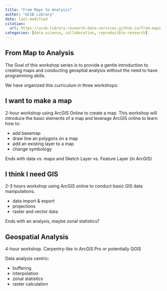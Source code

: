 ```yaml
---
title: "From Maps to Analysis"
author: "UCSB Library"
date: last-modified
citation: 
  url: https://ucsb-library-research-data-services.github.io/from-maps-to-analysis/
categories: [data-science, collaboration, reproducible-research]
---
```


## From Map to Analysis

The Goal of this workshop series is to provide a gentle introduction to creating maps and conducting geosptial analysis
without the need to have programming skills.

We have organized this curriculum in three workshops:


## I want to make a map

2-hour workshop using ArcGIS Online to create a map. This workshop will introduce the basic elements of a map and
leverage ArcGIS online to learn how to:

- add basemap
- draw line an polygons on a map
- add an existing layer to a map
- change symbology 

Ends with data vs. maps and Sketch Layer vs. Feature Layer (in ArcGIS)


## I think I need GIS

2-3 hours workshop using ArcGIS online to conduct basic GIS data manipulations.

- data import & export
- projections
- raster and vector data

Ends with an analysis, maybe zonal statistics?


## Geospatial Analysis

4-hour workshop. Carpentry-like in ArcGIS Pro or potentially QGIS

Data analysis centric: 

- buffering
- interpolation
- zonal statistics
- raster calculation